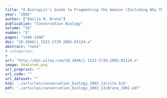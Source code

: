```yaml
---
title: "A Biologist's Guide to Fragmenting the Amazon (Including Why That's a Bad Idea)"
year: "2002"
author: ["Emilio M. Bruna"]
publication: "Conservation Biology"
volume: "16"
number: "5"
pages: "1446-1448"
doi: "10.1046/j.1523-1739.2002.01124.x"
abstract: "none"
# categories: 
#   - 
url: "http://doi.wiley.com/10.1046/j.1523-1739.2002.01124.x"
image: featured.png
url_preprint: ""
url_code: ""
url_dataset: ""
bib: './articles/conservation_biology_2002_13/cite.bib'
pdf: './articles/conservation_biology_2002_13/Bruna_2002.pdf'
---
```

